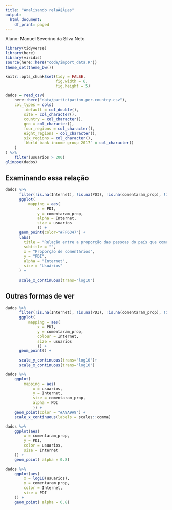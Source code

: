 ---
title: "Analisando relaÃ§Ãµes"
output:
  html_document:
    df_print: paged
---
Aluno: Manuel Severino da Silva Neto

```{r echo=FALSE, message=FALSE, warning=FALSE}
library(tidyverse)
library(here)
library(viridis)
source(here::here("code/import_data.R"))
theme_set(theme_bw())

knitr::opts_chunk$set(tidy = FALSE,
                      fig.width = 6,
                      fig.height = 5)
```

```{r read}
dados = read_csv(
    here::here("data/participation-per-country.csv"),
    col_types = cols(
        .default = col_double(),
        site = col_character(),
        country = col_character(),
        geo = col_character(),
        four_regions = col_character(),
        eight_regions = col_character(),
        six_regions = col_character(),
        `World bank income group 2017` = col_character()
    )
) %>% 
    filter(usuarios > 200)
glimpse(dados)
```

## Examinando essa relação

```{r}
dados %>%
      filter(!is.na(Internet), !is.na(PDI), !is.na(comentaram_prop), !is.na(usuarios)) %>% 
      ggplot(
          mapping = aes(
              x = PDI, 
              y = comentaram_prop, 
              alpha = Internet,
              size = usuarios
              )) +
      geom_point(color="#FF6347") +
      labs(
        title = "Relação entre a proporção das pessoas do país que comentou nas questões \nde outros e o quão hierárquicas são as relações em um país.",
        subtitle = "",
        x = "Proporção de comentários",
        y = "PDI",
        alpha = "Internet",
        size = "Usuários"
      ) +
      
      scale_x_continuous(trans="log10")

```



## Outras formas de ver


```{r}
dados %>%
      filter(!is.na(Internet), !is.na(PDI), !is.na(comentaram_prop), !is.na(usuarios)) %>% 
      ggplot(
          mapping = aes(
              x = PDI, 
              y = comentaram_prop, 
              colour = Internet,
              size = usuarios
              )) +
      geom_point() +
      
      scale_y_continuous(trans="log10")+
      scale_x_continuous(trans="log10")

```
```{r}

dados %>%
    ggplot(
        mapping = aes(
            x = usuarios, 
            y = Internet, 
            size = comentaram_prop, 
            alpha = PDI 
            )) +
    geom_point(color = "#A9A9A9") + 
    scale_x_continuous(labels = scales::comma)
```


```{r}
dados %>%
    ggplot(aes(
        x = comentaram_prop,
        y = PDI,
        color = usuarios,
        size = Internet
    )) +
    geom_point( alpha = 0.8)
```


```{r}
dados %>%
    ggplot(aes(
        x = log10(usuarios),
        y = comentaram_prop,
        color = Internet,
        size = PDI
    )) +
    geom_point( alpha = 0.8)
```

